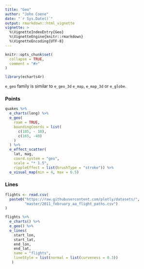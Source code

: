 ```yaml
---
title: "Geo"
author: "John Coene"
date: "`r Sys.Date()`"
output: rmarkdown::html_vignette
vignette: >
  %\VignetteIndexEntry{Geo}
  %\VignetteEngine{knitr::rmarkdown}
  %\VignetteEncoding{UTF-8}
---
```


```r
knitr::opts_chunk$set(
  collapse = TRUE,
  comment = "#>"
)

library(echarts4r)
```

`e_geo` family is similar to `e_geo_3d` `e_map`, `e_map_3d` or `e_globe`.

### Points

```r
quakes %>% 
  e_charts(long) %>% 
  e_geo(
    roam = TRUE,
    boundingCoords = list(
      c(185, - 10),
      c(165, -40)
    )
  ) %>% 
  e_effect_scatter(
    lat, mag, 
    coord.system = "geo", 
    scale = "* 1.5",
    rippleEffect = list(brushType = "stroke")) %>% 
  e_visual_map(min = 4, max = 6.5)
```

### Lines

```r
flights <- read.csv(
  paste0("https://raw.githubusercontent.com/plotly/datasets/",
         "master/2011_february_aa_flight_paths.csv")
)

flights %>% 
  e_charts() %>% 
  e_geo() %>% 
  e_lines(
    start_lon, 
    start_lat, 
    end_lon, 
    end_lat,
    name = "flights",
    lineStyle = list(normal = list(curveness = 0.3))
   )
```